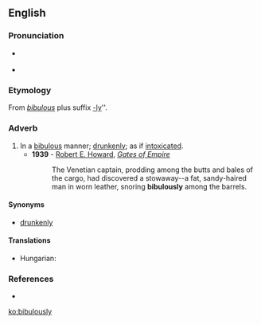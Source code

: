 {{was wotd|2007|December|13}}
==English==

===Pronunciation===
* {{a|RP|US}} {{IPA|/ˈbɪbjʊləsli/}}
* {{audio|en-us-bibulously.ogg|Audio (US)|lang=en}}

===Etymology===
From ''[[bibulous]]'' plus suffix [[-ly]]''.

===Adverb===
{{en-adv}}

# In a [[bibulous]] manner; [[drunkenly]]; as if [[intoxicated]].
#* '''1939''' - [[w:Robert E. Howard|Robert E. Howard]], ''[[s:Gates of Empire|Gates of Empire]]''
#*: The Venetian captain, prodding among the butts and bales of the cargo, had discovered a stowaway--a fat, sandy-haired man in worn leather, snoring '''bibulously''' among the barrels.

====Synonyms====
* {{sense|drunkenly}} [[drunkenly]]

====Translations====
{{trans-top|drunkenly; as if intoxicated}}
* Hungarian: {{t|hu|ittasan}}
{{trans-mid}}
{{trans-bottom}}

===References===
* {{R:Webster 1913}}

[[ko:bibulously]]
